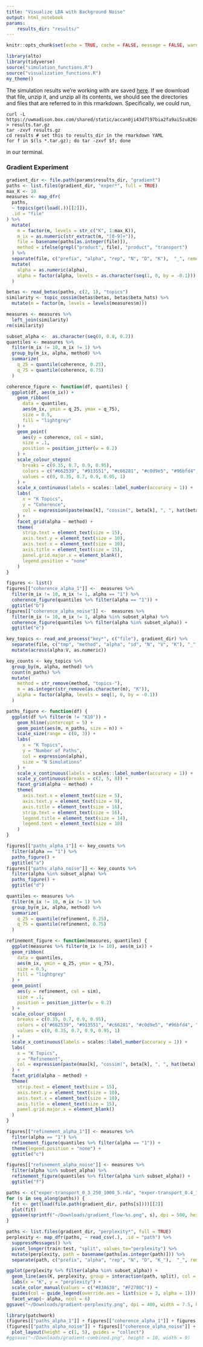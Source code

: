 ```yaml
---
title: "Visualize LDA with Background Noise"
output: html_notebook
params:
    results_dir: "results/"
---
```


```r
knitr::opts_chunk$set(echo = TRUE, cache = FALSE, message = FALSE, warning = FALSE, fig.width = 5, fig.height = 2)
```

```r
library(alto)
library(tidyverse)
source("simulation_functions.R")
source("visualization_functions.R")
my_theme()
```

The simulation results we're working with are saved
[here](https://uwmadison.box.com/shared/static/accan0ji43d7l97bia2fa9ai5zu826xm.gz).
If we download that file, unzip it, and unzip all its contents, we should see
the directories and files that are referred to in this rmarkdown. Specifically,
we could run,
```
curl -L https://uwmadison.box.com/shared/static/accan0ji43d7l97bia2fa9ai5zu826xm.gz > results.tar.gz
tar -zxvf results.gz
cd results # set this to results_dir in the rmarkdown YAML
for f in $(ls *.tar.gz); do tar -zxvf $f; done
```
in our terminal.

### Gradient Experiment

```r
gradient_dir <- file.path(params$results_dir, "gradient")
paths <- list.files(gradient_dir, "exper*", full = TRUE)
max_K <- 10
measures <- map_dfr(
  paths,
  ~ topics(get(load(.))[[2]]),
  .id = "file"
) %>%
  mutate(
    m = factor(m, levels = str_c("K", 1:max_K)),
    m_ix = as.numeric(str_extract(m, "[0-9]+")),
    file = basename(paths[as.integer(file)]),
    method = ifelse(grepl("product", file), "product", "transport")
  ) %>%
  separate(file, c("prefix", "alpha", "rep", "N", "D", "K"),  "_", remove = FALSE) %>%
  mutate(
    alpha = as.numeric(alpha),
    alpha = factor(alpha, levels = as.character(seq(1, 0, by = -0.1)))
  )

betas <- read_betas(paths, c(2, 1), "topics")
similarity <- topic_cossim(betas$betas, betas$beta_hats) %>%
  mutate(m = factor(m, levels = levels(measures$m)))

measures <- measures %>%
  left_join(similarity)
rm(similarity)
```


```r
subset_alpha <-  as.character(seq(0, 0.8, 0.2))
quantiles <- measures %>% 
  filter(m_ix != 10, m_ix != 1) %>%
  group_by(m_ix, alpha, method) %>%
  summarize(
    q_25 = quantile(coherence, 0.25),
    q_75 = quantile(coherence, 0.75)
  )
```

```r
coherence_figure <- function(df, quantiles) {
  ggplot(df, aes(m_ix)) +
    geom_ribbon(
      data = quantiles, 
      aes(m_ix, ymin = q_25, ymax = q_75),
      size = 0.5,
      fill = "lightgrey"
    ) +
    geom_point(
      aes(y = coherence, col = sim),
      size = .1,
      position = position_jitter(w = 0.2)
    ) +
    scale_colour_stepsn(
      breaks = c(0.35, 0.7, 0.9, 0.95),
      colors = c("#662539", "#913551", "#c66281", "#c0d9e5", "#96bfd4", "#478bae"),
      values = c(0, 0.35, 0.7, 0.9, 0.95, 1)
    ) +
    scale_x_continuous(labels = scales::label_number(accuracy = 1)) +
    labs(
      x = "K Topics", 
      y = "Coherence",
      col = expression(paste(max[k], "cossim(", beta[k], ", ", hat(beta), ")"))
    ) +
    facet_grid(alpha ~ method) +
    theme(
      strip.text = element_text(size = 15),
      axis.text.y = element_text(size = 10),
      axis.text.x = element_text(size = 10),
      axis.title = element_text(size = 15),
      panel.grid.major.x = element_blank(),
      legend.position = "none"
    )
}

figures <- list()
figures[["coherence_alpha_1"]] <-  measures %>% 
  filter(m_ix != 10, m_ix != 1, alpha == "1") %>%
  coherence_figure(quantiles %>% filter(alpha == "1")) +
  ggtitle("b")
figures[["coherence_alpha_noise"]] <-  measures %>% 
  filter(m_ix != 10, m_ix != 1, alpha %in% subset_alpha) %>%
  coherence_figure(quantiles %>% filter(alpha %in% subset_alpha)) +
  ggtitle("e")
```


```r
key_topics <- read_and_process("key*", c("file"), gradient_dir) %>%
  separate(file, c("tmp", "method", "alpha", "id", "N", "V", "K"), "_", remove = FALSE) %>%
  mutate(across(alpha:V, as.numeric))
```

```r
key_counts <- key_topics %>%
  group_by(m, alpha, method) %>%
  count(n_paths) %>%
  mutate(
    method = str_remove(method, "topics-"),
    m = as.integer(str_remove(as.character(m), "K")),
    alpha = factor(alpha, levels = seq(1, 0, by = -0.1))
  )
```

```r
paths_figure <- function(df) {
  ggplot(df %>% filter(m != "K10")) +
    geom_hline(yintercept = 5) +
    geom_point(aes(m, n_paths, size = n)) +
    scale_size(range = c(0, 3)) +
    labs(
      x = "K Topics", 
      y = "Number of Paths", 
      col = expression(alpha),
      size = "N Simulations"
    ) +
    scale_x_continuous(labels = scales::label_number(accuracy = 1)) +
    scale_y_continuous(breaks = c(2, 5, 8)) +
    facet_grid(alpha ~ method) +
    theme(
      axis.text.x = element_text(size = 5),
      axis.text.y = element_text(size = 9),
      axis.title = element_text(size = 16),
      strip.text = element_text(size = 16),
      legend.title = element_text(size = 14),
      legend.text = element_text(size = 10)
    )
}

figures[["paths_alpha_1"]] <- key_counts %>%
  filter(alpha == "1") %>%
  paths_figure() +
  ggtitle("a")
figures[["paths_alpha_noise"]] <- key_counts %>%
  filter(alpha %in% subset_alpha) %>%
  paths_figure() + 
  ggtitle("d")
```

```r
quantiles <- measures %>% 
  filter(m_ix != 10, m_ix != 1) %>%
  group_by(m_ix, alpha, method) %>%
  summarize(
    q_25 = quantile(refinement, 0.25),
    q_75 = quantile(refinement, 0.75)
  )
```


```r
refinement_figure <- function(measures, quantiles) {
  ggplot(measures %>% filter(m_ix != 10), aes(m_ix)) +
  geom_ribbon(
    data = quantiles, 
    aes(m_ix, ymin = q_25, ymax = q_75),
    size = 0.5,
    fill = "lightgrey"
  ) +
  geom_point(
    aes(y = refinement, col = sim),
    size = .1,
    position = position_jitter(w = 0.2)
  ) +
  scale_colour_stepsn(
    breaks = c(0.35, 0.7, 0.9, 0.95),
    colors = c("#662539", "#913551", "#c66281", "#c0d9e5", "#96bfd4", "#478bae"),
    values = c(0, 0.35, 0.7, 0.9, 0.95, 1)
  ) +
  scale_x_continuous(labels = scales::label_number(accuracy = 1)) +
  labs(
    x = "K Topics", 
    y = "Refinement",
    col = expression(paste(max[k], "cossim(", beta[k], ", ", hat(beta), ")"))
  ) +
  facet_grid(alpha ~ method) +
  theme(
    strip.text = element_text(size = 15),
    axis.text.y = element_text(size = 10),
    axis.text.x = element_text(size = 10),
    axis.title = element_text(size = 15),
    panel.grid.major.x = element_blank()
  )
}

figures[["refinement_alpha_1"]] <- measures %>%
  filter(alpha == "1") %>%
  refinement_figure(quantiles %>% filter(alpha == "1")) +
  theme(legend.position = "none") +
  ggtitle("c")

figures[["refinement_alpha_noise"]] <- measures %>%
  filter(alpha %in% subset_alpha) %>%
  refinement_figure(quantiles %>% filter(alpha %in% subset_alpha)) +
  ggtitle("f")
```

```r
paths <- c("exper-transport_0_3_250_1000_5.rda", "exper-transport_0.4_1_250_1000_5.rda", "exper-transport_0.6_10_250_1000_5.rda", "exper-transport_1_1_250_1000_5.rda")
for (s in seq_along(paths)) {
  fit <- get(load(file.path(gradient_dir, paths[s])))[[2]]
  plot(fit)
  ggsave(sprintf("~/Downloads/gradient_flow-%s.png", s), dpi = 500, height = 3, width = 5)
}
```

```r
paths <- list.files(gradient_dir, "perplexity*", full = TRUE)
perplexity <- map_dfr(paths, ~ read_csv(.), .id = "path") %>%
  suppressMessages() %>%
  pivot_longer(train:test, "split", values_to="perplexity") %>%
  mutate(perplexity, path = basename(paths[as.integer(path)])) %>%
  separate(path, c("prefix", "alpha", "rep", "N", "D", "K_"),  "_", remove = FALSE)
```

```r
ggplot(perplexity %>% filter(alpha %in% subset_alpha)) +
  geom_line(aes(K, perplexity, group = interaction(path, split), col = split), alpha = 0.2, size = .8) +
  labs(x = "K", y = "perplexity") +
  scale_color_manual(values = c("#83A638", "#F2780C")) +
  guides(col = guide_legend(override.aes = list(size = 3, alpha = 1))) +
  facet_wrap(~ alpha, ncol = 6)
ggsave("~/Downloads/gradient-perplexity.png", dpi = 400, width = 7.5, height = 3)
```
```r
library(patchwork)
(figures[["paths_alpha_1"]] + figures[["coherence_alpha_1"]] + figures[["refinement_alpha_1"]]) /
(figures[["paths_alpha_noise"]] + figures[["coherence_alpha_noise"]] + figures[["refinement_alpha_noise"]]) +
  plot_layout(height = c(1, 5), guides = "collect")
#ggsave("~/Downloads/gradient-combined.png", height = 10, width = 9)
```


